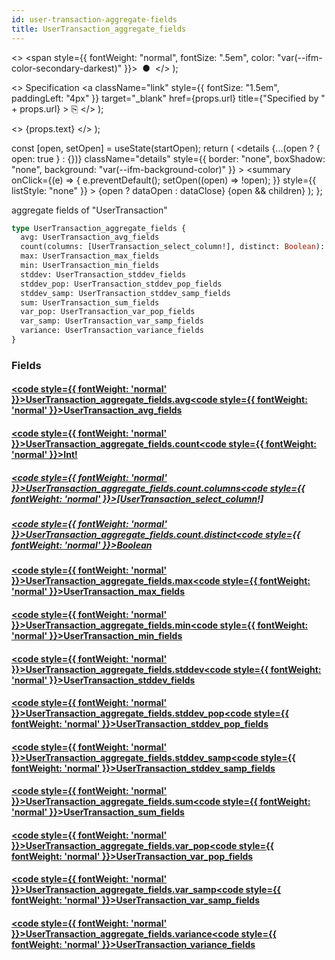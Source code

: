```yaml
---
id: user-transaction-aggregate-fields
title: UserTransaction_aggregate_fields
---
```


<head>
  <meta content="noindex" name="robots" />
  <meta charset="utf-8" />
</head>

  <>
    <span style={{ fontWeight: "normal", fontSize: ".5em", color: "var(--ifm-color-secondary-darkest)" }}>
      &nbsp;●&nbsp;
    </span>
  </>
);

  <>
    Specification
    <a
      className="link"
      style={{ fontSize: "1.5em", paddingLeft: "4px" }}
      target="_blank"
      href={props.url}
      title={"Specified by " + props.url}
    >
      ⎘
    </a>
  </>
);

  <>
    <span className={props.class}>{props.text}</span>
  </>
);


  const [open, setOpen] = useState(startOpen);
  return (
    <details
      {...(open ? { open: true } : {})}
      className="details"
      style={{ border: "none", boxShadow: "none", background: "var(--ifm-background-color)" }}
    >
      <summary
        onClick={(e) => {
          e.preventDefault();
          setOpen((open) => !open);
        }}
        style={{ listStyle: "none" }}
      >
        {open ? dataOpen : dataClose}
      </summary>
      {open && children}
    </details>
  );
};

aggregate fields of "UserTransaction"

```graphql
type UserTransaction_aggregate_fields {
  avg: UserTransaction_avg_fields
  count(columns: [UserTransaction_select_column!], distinct: Boolean): Int!
  max: UserTransaction_max_fields
  min: UserTransaction_min_fields
  stddev: UserTransaction_stddev_fields
  stddev_pop: UserTransaction_stddev_pop_fields
  stddev_samp: UserTransaction_stddev_samp_fields
  sum: UserTransaction_sum_fields
  var_pop: UserTransaction_var_pop_fields
  var_samp: UserTransaction_var_samp_fields
  variance: UserTransaction_variance_fields
}
```

### Fields

#### [<code style={{ fontWeight: 'normal' }}>UserTransaction_aggregate_fields.<b>avg</b></code>](#)<Bullet />[<code style={{ fontWeight: 'normal' }}><b>UserTransaction_avg_fields</b></code>](/docs/api/flow/graphql/envio/objects/user-transaction-avg-fields.mdx) <Badge class="badge badge--secondary " text="object"/>

#### [<code style={{ fontWeight: 'normal' }}>UserTransaction_aggregate_fields.<b>count</b></code>](#)<Bullet />[<code style={{ fontWeight: 'normal' }}><b>Int!</b></code>](/docs/api/flow/graphql/envio/scalars/int.mdx) <Badge class="badge badge--secondary badge--non_null" text="non-null"/> <Badge class="badge badge--secondary " text="scalar"/>

##### [<code style={{ fontWeight: 'normal' }}>UserTransaction_aggregate_fields.count.<b>columns</b></code>](#)<Bullet />[<code style={{ fontWeight: 'normal' }}><b>[UserTransaction_select_column!]</b></code>](/docs/api/flow/graphql/envio/enums/user-transaction-select-column.mdx) <Badge class="badge badge--secondary " text="list"/> <Badge class="badge badge--secondary " text="enum"/>

##### [<code style={{ fontWeight: 'normal' }}>UserTransaction_aggregate_fields.count.<b>distinct</b></code>](#)<Bullet />[<code style={{ fontWeight: 'normal' }}><b>Boolean</b></code>](/docs/api/flow/graphql/envio/scalars/boolean.mdx) <Badge class="badge badge--secondary " text="scalar"/>

#### [<code style={{ fontWeight: 'normal' }}>UserTransaction_aggregate_fields.<b>max</b></code>](#)<Bullet />[<code style={{ fontWeight: 'normal' }}><b>UserTransaction_max_fields</b></code>](/docs/api/flow/graphql/envio/objects/user-transaction-max-fields.mdx) <Badge class="badge badge--secondary " text="object"/>

#### [<code style={{ fontWeight: 'normal' }}>UserTransaction_aggregate_fields.<b>min</b></code>](#)<Bullet />[<code style={{ fontWeight: 'normal' }}><b>UserTransaction_min_fields</b></code>](/docs/api/flow/graphql/envio/objects/user-transaction-min-fields.mdx) <Badge class="badge badge--secondary " text="object"/>

#### [<code style={{ fontWeight: 'normal' }}>UserTransaction_aggregate_fields.<b>stddev</b></code>](#)<Bullet />[<code style={{ fontWeight: 'normal' }}><b>UserTransaction_stddev_fields</b></code>](/docs/api/flow/graphql/envio/objects/user-transaction-stddev-fields.mdx) <Badge class="badge badge--secondary " text="object"/>

#### [<code style={{ fontWeight: 'normal' }}>UserTransaction_aggregate_fields.<b>stddev_pop</b></code>](#)<Bullet />[<code style={{ fontWeight: 'normal' }}><b>UserTransaction_stddev_pop_fields</b></code>](/docs/api/flow/graphql/envio/objects/user-transaction-stddev-pop-fields.mdx) <Badge class="badge badge--secondary " text="object"/>

#### [<code style={{ fontWeight: 'normal' }}>UserTransaction_aggregate_fields.<b>stddev_samp</b></code>](#)<Bullet />[<code style={{ fontWeight: 'normal' }}><b>UserTransaction_stddev_samp_fields</b></code>](/docs/api/flow/graphql/envio/objects/user-transaction-stddev-samp-fields.mdx) <Badge class="badge badge--secondary " text="object"/>

#### [<code style={{ fontWeight: 'normal' }}>UserTransaction_aggregate_fields.<b>sum</b></code>](#)<Bullet />[<code style={{ fontWeight: 'normal' }}><b>UserTransaction_sum_fields</b></code>](/docs/api/flow/graphql/envio/objects/user-transaction-sum-fields.mdx) <Badge class="badge badge--secondary " text="object"/>

#### [<code style={{ fontWeight: 'normal' }}>UserTransaction_aggregate_fields.<b>var_pop</b></code>](#)<Bullet />[<code style={{ fontWeight: 'normal' }}><b>UserTransaction_var_pop_fields</b></code>](/docs/api/flow/graphql/envio/objects/user-transaction-var-pop-fields.mdx) <Badge class="badge badge--secondary " text="object"/>

#### [<code style={{ fontWeight: 'normal' }}>UserTransaction_aggregate_fields.<b>var_samp</b></code>](#)<Bullet />[<code style={{ fontWeight: 'normal' }}><b>UserTransaction_var_samp_fields</b></code>](/docs/api/flow/graphql/envio/objects/user-transaction-var-samp-fields.mdx) <Badge class="badge badge--secondary " text="object"/>

#### [<code style={{ fontWeight: 'normal' }}>UserTransaction_aggregate_fields.<b>variance</b></code>](#)<Bullet />[<code style={{ fontWeight: 'normal' }}><b>UserTransaction_variance_fields</b></code>](/docs/api/flow/graphql/envio/objects/user-transaction-variance-fields.mdx) <Badge class="badge badge--secondary " text="object"/>
